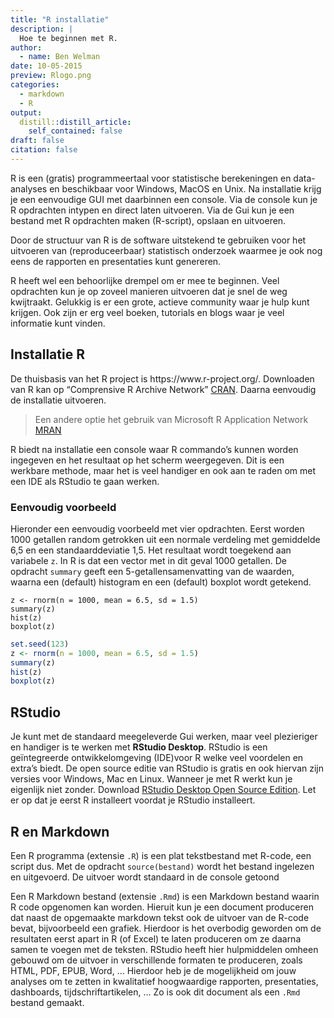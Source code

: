 ```yaml
---
title: "R installatie"
description: |
  Hoe te beginnen met R.
author:
  - name: Ben Welman
date: 10-05-2015
preview: Rlogo.png
categories:
  - markdown
  - R
output:
  distill::distill_article:
    self_contained: false
draft: false
citation: false
---
```


R is een (gratis) programmeertaal voor statistische berekeningen en data-analyses en beschikbaar voor Windows, MacOS en Unix. Na installatie krijg je een eenvoudige GUI met daarbinnen een console. Via de console kun je R opdrachten intypen en direct laten uitvoeren. Via de Gui kun je een bestand met R opdrachten maken (R-script), opslaan en uitvoeren.

Door de structuur van R is de software uitstekend te gebruiken voor het uitvoeren van (reproduceerbaar) statistisch onderzoek waarmee je ook nog eens de rapporten en presentaties kunt genereren.

R heeft wel een behoorlijke drempel om er mee te beginnen. Veel opdrachten kun je op zoveel manieren uitvoeren dat je snel de weg kwijtraakt. Gelukkig is er een grote, actieve community waar je hulp kunt krijgen. Ook zijn er erg veel boeken, tutorials en blogs waar je veel informatie kunt vinden.

## Installatie R

De thuisbasis van het R project is https://www.r-project.org/. Downloaden van R kan op "Comprensive R Archive Network" [CRAN](https://cran.r-project.org/). Daarna eenvoudig de installatie uitvoeren.

> Een andere optie het gebruik van Microsoft R Application Network [MRAN](https://mran.microsoft.com/)

R biedt na installatie een console waar R commando’s kunnen worden ingegeven en het resultaat op het scherm weergegeven. Dit is een werkbare methode, maar het is veel handiger en ook aan te raden om met een IDE als RStudio te gaan werken.

### Eenvoudig voorbeeld

Hieronder een eenvoudig voorbeeld met vier opdrachten. Eerst worden 1000 getallen random getrokken uit een normale verdeling met gemiddelde 6,5 en een standaarddeviatie 1,5. Het resultaat wordt toegekend aan variabele `z`. In R is dat een vector met in dit geval 1000 getallen. De opdracht `summary` geeft een 5-getallensamenvatting van de waarden, waarna een (default) histogram en een (default) boxplot wordt getekend.

```
z <- rnorm(n = 1000, mean = 6.5, sd = 1.5)
summary(z)
hist(z)
boxplot(z)
```

```r
set.seed(123)
z <- rnorm(n = 1000, mean = 6.5, sd = 1.5)
summary(z)
hist(z)
boxplot(z)
```

## RStudio

Je kunt met de standaard meegeleverde Gui werken, maar veel plezieriger en handiger is te werken met **RStudio Desktop**. RStudio is een geïntegreerde ontwikkelomgeving (IDE)voor R welke veel voordelen en extra’s biedt. De open source editie van RStudio is gratis en ook hiervan zijn versies voor Windows, Mac en Linux. Wanneer je met R werkt kun je eigenlijk niet zonder. Download [RStudio Desktop Open Source Edition](https://rstudio.com/products/rstudio/download/). Let er op dat je eerst R installeert voordat je RStudio installeert.

## R en Markdown

Een R programma (extensie `.R`) is een plat tekstbestand met R-code, een script dus. Met de opdracht `source(bestand)` wordt het bestand ingelezen en uitgevoerd. De uitvoer wordt standaard in de console getoond

Een R Markdown bestand (extensie `.Rmd`) is een Markdown bestand waarin R code opgenomen kan worden. Hieruit kun je een document produceren dat naast de opgemaakte markdown tekst ook de uitvoer van de R-code bevat, bijvoorbeeld een grafiek. Hierdoor is het overbodig geworden om de resultaten eerst apart in R (of Excel) te laten produceren om ze daarna samen te voegen met de teksten. RStudio heeft hier hulpmiddelen omheen gebouwd om de uitvoer in verschillende formaten te produceren, zoals HTML, PDF, EPUB, Word, ... Hierdoor heb je de mogelijkheid om jouw analyses om te zetten in kwalitatief hoogwaardige rapporten, presentaties, dashboards, tijdschriftartikelen, ... Zo is ook dit document als een `.Rmd` bestand gemaakt.
